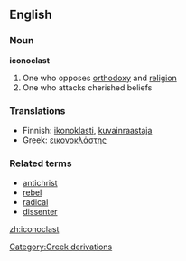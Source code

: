 ==English==

===Noun===
'''iconoclast'''

# One who opposes [[orthodoxy]] and [[religion]]
# One who attacks cherished beliefs

===Translations===

*Finnish: [[ikonoklasti]], [[kuvainraastaja]]
*Greek: [[εικονοκλάστης]]

===Related terms===
*[[antichrist]]
*[[rebel]]
*[[radical]]
*[[dissenter]]

[[Category:Greek derivations]]

[[zh:iconoclast]]